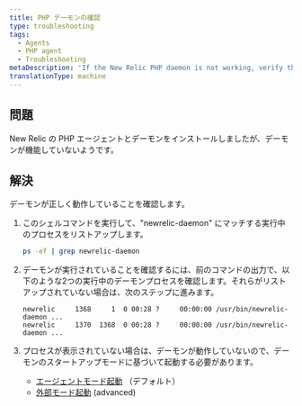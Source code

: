 ```yaml
---
title: PHP デーモンの確認
type: troubleshooting
tags:
  - Agents
  - PHP agent
  - Troubleshooting
metaDescription: 'If the New Relic PHP daemon is not working, verify the daemon is running.'
translationType: machine
---
```


## 問題

New Relic の PHP エージェントとデーモンをインストールしましたが、デーモンが機能していないようです。

## 解決

デーモンが正しく動作していることを確認します。

1. このシェルコマンドを実行して、"newrelic-daemon" にマッチする実行中のプロセスをリストアップします。

   ```bash
   ps -ef | grep newrelic-daemon
   ```

2. デーモンが実行されていることを確認するには、前のコマンドの出力で、以下のような2つの実行中のデーモンプロセスを確認します。それらがリストアップされていない場合は、次のステップに進みます。

   ```console
   newrelic     1368     1  0 00:28 ?     00:00:00 /usr/bin/newrelic-daemon ...
   newrelic     1370  1368  0 00:28 ?     00:00:00 /usr/bin/newrelic-daemon ...
   ```

3. プロセスが表示されていない場合は、デーモンが動作していないので、デーモンのスタートアップモードに基づいて起動する必要があります。

   * [エージェントモード起動](/docs/agents/php-agent/advanced-installation/starting-php-daemon-advanced#daemon-external) （デフォルト）
   * [外部モード起動](/docs/agents/php-agent/advanced-installation/starting-php-daemon-advanced#daemon-autostart) (advanced)
